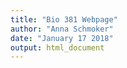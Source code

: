 ```yaml
---
title: "Bio 381 Webpage"
author: "Anna Schmoker"
date: "January 17 2018"
output: html_document
---
```




